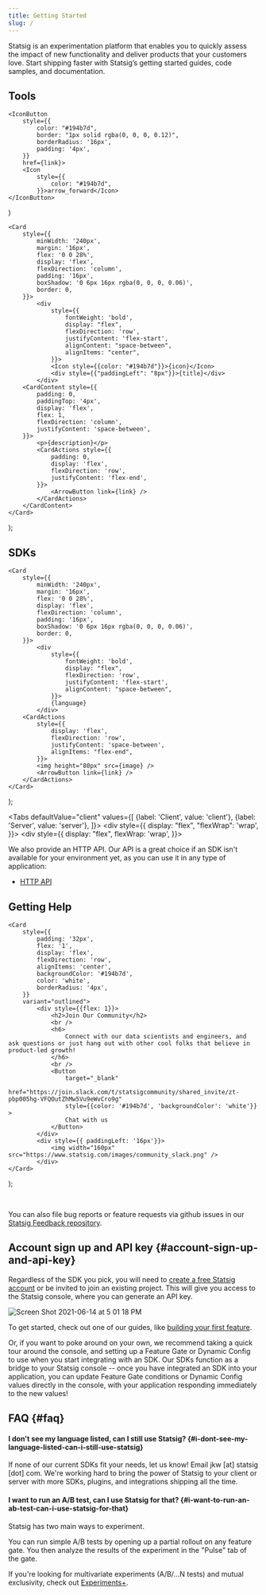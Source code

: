 ```yaml
---
title: Getting Started
slug: /
---
```




Statsig is an experimentation platform that enables you to quickly assess the impact of new functionality and deliver products that your customers love. Start shipping faster with Statsig’s getting started guides, code samples, and documentation. 

## Tools

    <IconButton
        style={{
            color: "#194b7d",
            border: "1px solid rgba(0, 0, 0, 0.12)",
            borderRadius: '16px',
            padding: '4px',
        }}
        href={link}>
        <Icon
            style={{
                color: "#194b7d",
            }}>arrow_forward</Icon>
    </IconButton>
)

    <Card
        style={{
            minWidth: '240px',
            margin: '16px',
            flex: '0 0 28%',
            display: 'flex',
            flexDirection: 'column',
            padding: '16px',
            boxShadow: '0 6px 16px rgba(0, 0, 0, 0.06)',
            border: 0,
        }}>
            <div
                style={{
                    fontWeight: 'bold',
                    display: "flex",
                    flexDirection: 'row',
                    justifyContent: 'flex-start',
                    alignContent: "space-between",
                    alignItems: "center",
                }}>
                <Icon style={{color: "#194b7d"}}>{icon}</Icon>
                <div style={{"paddingLeft": "8px"}}>{title}</div>
            </div>
        <CardContent style={{
            padding: 0,
            paddingTop: '4px',
            display: 'flex',
            flex: 1,
            flexDirection: 'column',
            justifyContent: 'space-between',
        }}>
            <p>{description}</p>
            <CardActions style={{
                padding: 0,
                display: 'flex',
                flexDirection: 'row',
                justifyContent: 'flex-end',
            }}>
                <ArrowButton link={link} />
            </CardActions>
        </CardContent>
    </Card>
);

<div style={{
    display: 'flex',
    flexWrap: 'wrap',
}}>
    <OutlinedCard
        title="Feature Gates"
        icon="tune"
        description="Control access to new functionality and automatically measure how it’s performing with an A/B test before you ship"
        link="/feature-gates">
    </OutlinedCard>
    <OutlinedCard
        title="Dynamic Configs"
        icon="dns"
        description="Dynamically configure user experience with configuration parameters instead of hard-coded constants"
        link="/dynamic-config">
    </OutlinedCard>
    <OutlinedCard
        title="Segments"
        icon="donut_small"
        description="Define a reusable set of rules to target a group of users"
        link="/segments">
    </OutlinedCard>
    <OutlinedCard
        title="Experiments+"
        icon="science"
        description="Run sophisticated experiments with multiple variants (A/B/n tests) or mutual exclusion"
        link="/experiments-plus">
    </OutlinedCard>
    <OutlinedCard
        title="Autotune"
        icon="model_training"
        description="Automatically optimize for a single metric by testing a number of variants"
        link="autotune">
    </OutlinedCard>
    <OutlinedCard
        title="Metrics"
        icon="speed"
        description="View metrics automatically derived from all gate checks and events logged with Statsig"
        link="https://docs.statsig.com/console/metrics">
    </OutlinedCard>
    <OutlinedCard
        title="Users"
        icon="people"
        description="View users exposed to all gate checks and events logged with Statsig"
        link="/users">
    </OutlinedCard>
    <OutlinedCard
        title="Pulse"
        icon="assessment"
        description="View how your experiments impact your metrics"
        link="/pulse">
    </OutlinedCard>
    <OutlinedCard
        title="Ultrasound"
        icon="donut_small"
        description="View all experiments that have impacted a metric"
        link="https://docs.statsig.com/console/ultrasound">
    </OutlinedCard>
    <OutlinedCard
        title="Holdouts"
        icon="flaky"
        description="Measure the cumulative impact of all features shipped over a period of time"
        link="/holdouts">
    </OutlinedCard>
</div>

## SDKs

    <Card
        style={{
            minWidth: '240px',
            margin: '16px',
            flex: '0 0 28%',
            display: 'flex',
            flexDirection: 'column',
            padding: '16px',
            boxShadow: '0 6px 16px rgba(0, 0, 0, 0.06)',
            border: 0,
        }}>
            <div
                style={{
                    fontWeight: 'bold',
                    display: "flex",
                    flexDirection: 'row',
                    justifyContent: 'flex-start',
                    alignContent: "space-between",
                }}>
                {language}
            </div>
        <CardActions
            style={{
                display: 'flex',
                flexDirection: 'row',
                justifyContent: 'space-between',
                alignItems: "flex-end",
            }}>
            <img height="80px" src={image} />
            <ArrowButton link={link} />
        </CardActions>
    </Card>
);

<Tabs
  defaultValue="client"
  values={[
    {label: 'Client', value: 'client'},
    {label: 'Server', value: 'server'},
  ]}>
  <TabItem value="client">
    <div style={{
        display: "flex",
        "flexWrap": 'wrap',
    }}>
        <SDKCard
            language="Javascript"
            image="https://www.statsig.com/images/sdks/sdk_js.png"
            link="https://docs.statsig.com/client/jsClientSDK">
        </SDKCard>
        <SDKCard
            language="React"
            image="https://www.statsig.com/images/sdks/sdk_react.png"
            link="https://docs.statsig.com/client/reactSDK">
        </SDKCard>
        <SDKCard
            language="React Native"
            image="https://www.statsig.com/images/sdks/sdk_rn.png"
            link="https://docs.statsig.com/client/reactNativeSDK">
        </SDKCard>
        <SDKCard
            language="Expo"
            image="https://www.statsig.com/images/sdks/sdk_expo.png"
            link="https://docs.statsig.com/client/reactNativeExpoSDK">
        </SDKCard>
        <SDKCard
            language="iOS"
            image="https://www.statsig.com/images/sdks/sdk_swift.png"
            link="https://docs.statsig.com/client/iosClientSDK">
        </SDKCard>
        <SDKCard
            language="Android"
            image="https://www.statsig.com/images/sdks/sdk_android.png"
            link="https://docs.statsig.com/client/androidClientSDK">
        </SDKCard>
        <SDKCard
            language=".NET"
            image="https://www.statsig.com/images/sdks/sdk_dotnet.png"
            link="https://docs.statsig.com/client/dotnetSDK">
        </SDKCard>
    </div>
  </TabItem>
  <TabItem value="server">
    <div style={{
        display: "flex",
        flexWrap: 'wrap',
    }}>
        <SDKCard
            language="Node js"
            image="https://www.statsig.com/images/sdks/sdk_node.png"
            link="https://docs.statsig.com/server/nodejsServerSDK">
        </SDKCard>
        <SDKCard
            language="Java/Kotlin"
            image="https://www.statsig.com/images/sdks/sdk_java.png"
            link="https://docs.statsig.com/server/javaSdk">
        </SDKCard>
        <SDKCard
            language="Ruby"
            image="https://www.statsig.com/images/sdks/sdk_ruby.png"
            link="https://docs.statsig.com/server/rubySDK">
        </SDKCard>
        <SDKCard
            language=".NET"
            image="https://www.statsig.com/images/sdks/sdk_dotnet_server.png"
            link="https://docs.statsig.com/server/dotnetSDK">
        </SDKCard>
        <SDKCard
            language="Go"
            image="https://www.statsig.com/images/sdks/sdk_golang.png"
            link="https://docs.statsig.com/server/golangSDK">
        </SDKCard>
        <SDKCard
            language="Python"
            image="https://latest.www.statsig.com/images/sdks/sdk_python.png"
            link="https://docs.statsig.com/server/pythonSDK">
        </SDKCard>
    </div>
  </TabItem>
</Tabs>

We also provide an HTTP API. Our API is a great choice if an SDK isn't
available for your environment yet, as you can use it in any type of
application:

- [HTTP API](/http-api)

## Getting Help 

    <Card
        style={{
            padding: '32px',
            flex: '1',
            display: 'flex',
            flexDirection: 'row',
            alignItems: 'center',
            backgroundColor: '#194b7d',
            color: 'white',
            borderRadius: '4px',
        }}
        variant="outlined">
            <div style={{flex: 1}}>
                <h2>Join Our Community</h2>
                <br />
                <h6>
                    Connect with our data scientists and engineers, and ask questions or just hang out with other cool folks that believe in product-led growth!
                </h6>
                <br />
                <Button
                    target="_blank"
                    href="https://join.slack.com/t/statsigcommunity/shared_invite/zt-pbp005hg-VFQOutZhMw5Vu9eWvCro9g"
                    style={{color: '#194b7d', 'backgroundColor': 'white'}} >
                    Chat with us
                </Button>
            </div>
            <div style={{ paddingLeft: '16px'}}>
                <img width="160px" src="https://www.statsig.com/images/community_slack.png" />
            </div>
    </Card>
);

<SlackCard />

<br />

You can also file bug reports or feature requests via github issues in our [Statsig Feedback repository](https://github.com/statsig-io/statsig-feedback/issues).



## Account sign up and API key {#account-sign-up-and-api-key}

Regardless of the SDK you pick, you will need to [create a free Statsig
account](https://console.statsig.com/sign_up) or be invited to join an existing
project. This will give you access to the Statsig console, where you can
generate an API key.

![Screen Shot 2021-06-14 at 5 01 18 PM](https://user-images.githubusercontent.com/82126616/121973468-26ec2080-cd32-11eb-9e39-e48b42b656d4.png)

To get started, check out one of our guides, like [building your first feature](/guides/first-feature).

Or, if you want to poke around on your own, we recommend taking a quick tour around the console, and setting
up a Feature Gate or Dynamic Config to use when you start integrating with an SDK. Our
SDKs function as a bridge to your Statsig console -- once you have integrated an
SDK into your application, you can update Feature Gate conditions or Dynamic
Config values directly in the console, with your application responding
immediately to the new values!

## FAQ {#faq}

#### I don't see my language listed, can I still use Statsig? {#i-dont-see-my-language-listed-can-i-still-use-statsig}

If none of our current SDKs fit your needs, let us know! Email jkw [at] statsig [dot]
com. We're working hard to bring the power of Statsig to your client or server
with more SDKs, plugins, and integrations shipping all the time.

#### I want to run an A/B test, can I use Statsig for that? {#i-want-to-run-an-ab-test-can-i-use-statsig-for-that}

Statsig has two main ways to experiment.

You can run simple A/B tests by opening up a partial rollout on any feature gate. You then analyze the results of the experiment in the "Pulse" tab of the gate.

If you're looking for multivariate experiments (A/B/...N tests) and mutual exclusivity, check out [Experiments+](/experiments-plus/).
